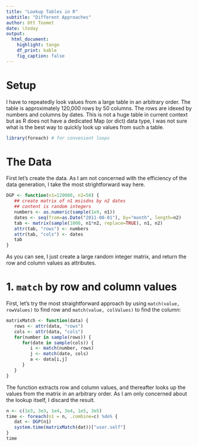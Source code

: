 ```yaml
---
title: "Lookup Tables in R"
subtitle: "Different Approaches"
author: Ott Toomet
date: \today
output: 
  html_document:
    highlight: tango
    df_print: kable
    fig_caption: false
---
```


# Setup

I have to repeatedly look values from a large table in an arbitrary
order.  The table is approximately 120,000 rows by 50 columns.  The
rows are idexed by numbers and columns by dates.  This is not a huge
table in current context but as R does not have a dedicated Map (or
dict) data type, I was not sure what is the best way to quickly look
up values from such a table.

```r
library(foreach) # for convenient loops
```

# The Data

First let's create the data.  As I am not concerned with the
efficiency of the data generation, I take the most strightforward way
here.

```r
DGP <- function(n1=120000, n2=50) {
   ## create matrix of n1 msisdns by n2 dates
   ## content is random integers
   numbers <- as.numeric(sample(1e9, n1))
   dates <- seq(from=as.Date("2011-08-01"), by="month", length=n2)
   tab <- matrix(sample(1000, n1*n2, replace=TRUE), n1, n2)
   attr(tab, "rows") <- numbers
   attr(tab, "cols") <- dates
   tab
}
```
As you can see, I just create a large random integer matrix, and
return the row and column values as attributes.


# 1. `match` by row and column values

First, let's try the most straightforward approach by using
`match(value, rowValues)` to find row and `match(value, colValues)` to
find the column:
```r
matrixMatch <- function(data) {
   rows <- attr(data, "rows")
   cols <- attr(data, "cols")
   for(number in sample(rows)) {
      for(date in sample(cols)) {
         i <- match(number, rows)
         j <- match(date, cols)
         a <- data[i,j]
      }
   }
}
```
The function extracts row and column values, and thereafter looks up
the values from the matrix in an arbitrary order.  As I am only
concerned about the lookup itself, I discard the result.
```r
n <- c(1e3, 3e3, 1e4, 3e4, 1e5, 3e5)
time <- foreach(n1 = n, .combine=c) %do% {
   dat <- DGP(n1)
   system.time(matrixMatch(dat))["user.self"]
}
time
```

